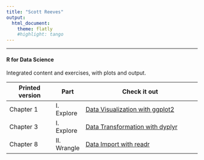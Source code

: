 ```yaml
---
title: "Scott Reeves"
output: 
  html_document:
    theme: flatly
    #highlight: tango
---
```


***

#### R for Data Science
Integrated content and exercises, with plots and output.


Printed version | Part  | Check it out
----------------|-------|----------------------------------------
Chapter 1 | I. Explore  | [Data Visualization with ggplot2](./r4ds/Chapter_01.html)
Chapter 3 | I. Explore  | [Data Transformation with dyplyr](./r4ds/Chapter_03.html)
Chapter 8 | II. Wrangle | [Data Import with readr](./r4ds/Chapter_08.html)